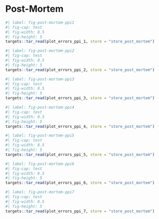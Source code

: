 # Post-Mortem

```r
#| label: fig-post-mortem-ppi1
#| fig-cap: test
#| fig-width: 8.5
#| fig-height: 5
targets::tar_read(plot_errors_ppi_1, store = "store_post_mortem")
```

```r
#| label: fig-post-mortem-ppi2
#| fig-cap: test
#| fig-width: 8.5
#| fig-height: 5
targets::tar_read(plot_errors_ppi_2, store = "store_post_mortem")
```

```r
#| label: fig-post-mortem-ppi3
#| fig-cap: test
#| fig-width: 8.5
#| fig-height: 5
targets::tar_read(plot_errors_ppi_3, store = "store_post_mortem")
```

```r
#| label: fig-post-mortem-ppi4
#| fig-cap: test
#| fig-width: 8.5
#| fig-height: 5
targets::tar_read(plot_errors_ppi_4, store = "store_post_mortem")
```

```r
#| label: fig-post-mortem-ppi5
#| fig-cap: test
#| fig-width: 8.5
#| fig-height: 5
targets::tar_read(plot_errors_ppi_5, store = "store_post_mortem")
```

```r
#| label: fig-post-mortem-ppi6
#| fig-cap: test
#| fig-width: 8.5
#| fig-height: 5
targets::tar_read(plot_errors_ppi_6, store = "store_post_mortem")
```

```r
#| label: fig-post-mortem-ppi7
#| fig-cap: test
#| fig-width: 8.5
#| fig-height: 5
targets::tar_read(plot_errors_ppi_7, store = "store_post_mortem")
```
